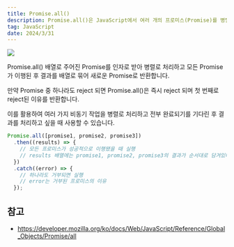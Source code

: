 ```yaml
---
title: Promise.all()
description: Promise.all()은 JavaScript에서 여러 개의 프로미스(Promise)를 병렬로 처리할 때 사용합니다.
tag: JavaScript
date: 2024/3/31
---
```


![](https://velog.velcdn.com/images/freejak5520/post/f7516492-7c73-4a9f-8a3a-78a924f5b13d/image.png)


Promise.all() 배열로 주어진 Promise를 인자로 받아 병렬로 처리하고 모든 Promise가 이행된 후 결과를 배열로 묶어 새로운 Promise로 반환합니다.

만약 Promise 중 하나라도 reject 되면 Promise.all()은 즉시 reject 되며 첫 번째로 reject된 이유를 반환합니다.

이를 활용하여 여러 가지 비동기 작업을 병렬로 처리하고 전부 완료되기를 기다린 후 결과를 처리하고 싶을 때 사용할 수 있습니다.

```js
Promise.all([promise1, promise2, promise3])
  .then((results) => {
    // 모든 프로미스가 성공적으로 이행됐을 때 실행
    // results 배열에는 promise1, promise2, promise3의 결과가 순서대로 담겨있다.
  })
  .catch((error) => {
    // 하나라도 거부되면 실행
    // error는 거부된 프로미스의 이유
  });
```

## 참고

- https://developer.mozilla.org/ko/docs/Web/JavaScript/Reference/Global_Objects/Promise/all